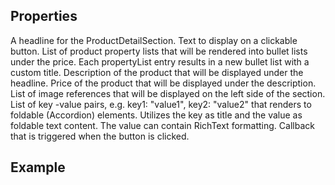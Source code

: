 
<Meta
  title="Product-detail Section"
  subtitle=""
/>

## Properties

<PropsTable>
  
  <PropsTableRow value="headline" required>
    A headline for the ProductDetailSection.
  </PropsTableRow>
  <PropsTableRow value="buttonText" required>
    Text to display on a clickable button.
  </PropsTableRow>
  <PropsTableRow value="propertyList">
    List of product property lists that will be rendered into bullet lists under the price. Each propertyList entry results in a new bullet list with a custom title.
  </PropsTableRow>
  <PropsTableRow value="description" required>
  Description of the product that will be displayed under the headline.
  </PropsTableRow>
  <PropsTableRow value="price" required>
  Price of the product that will be displayed under the description.
  </PropsTableRow>
  <PropsTableRow value="images">
  List of image references that will be displayed on the left side of the section.
  </PropsTableRow>
  <PropsTableRow value="foldableContentList">
  List of key -value pairs, e.g. <span class="code">key1: "value1", key2: "value2"</span> that renders to foldable (Accordion) elements. Utilizes the key as title and the value as foldable text content. The value can contain RichText formatting.
  </PropsTableRow>
  <PropsTableRow value="handleButtonClick">
  Callback that is triggered when the button is clicked.
  </PropsTableRow>
</PropsTable>

## Example

<ExampleLoader example="sections/ProductDetailSection.tsx" />